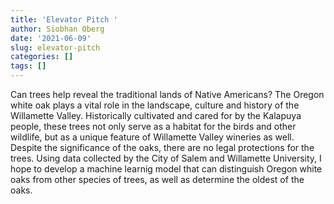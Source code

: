 ```yaml
---
title: 'Elevator Pitch '
author: Siobhan Oberg
date: '2021-06-09'
slug: elevator-pitch
categories: []
tags: []
---
```

Can trees help reveal the traditional lands of Native Americans? The Oregon white oak plays a vital role in the landscape, culture and history of the Willamette Valley. Historically cultivated and cared for by the Kalapuya people, these trees not only serve as a habitat for the birds and other wildlife, but as a unique feature of Willamette Valley wineries as well. Despite the significance of the oaks, there are no legal protections for the trees. Using data collected by the City of Salem and Willamette University, I hope to develop a machine learnig model that can distinguish Oregon white oaks from other species of trees, as well as determine the oldest of the oaks.   